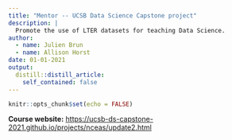 ```yaml
---
title: "Mentor -- UCSB Data Science Capstone project"
description: |
  Promote the use of LTER datasets for teaching Data Science.
author:
  - name: Julien Brun
  - name: Allison Horst
date: 01-01-2021
output:
  distill::distill_article:
    self_contained: false
---
```



```r
knitr::opts_chunk$set(echo = FALSE)
```


**Course website:**
<https://ucsb-ds-capstone-2021.github.io/projects/nceas/update2.html>

